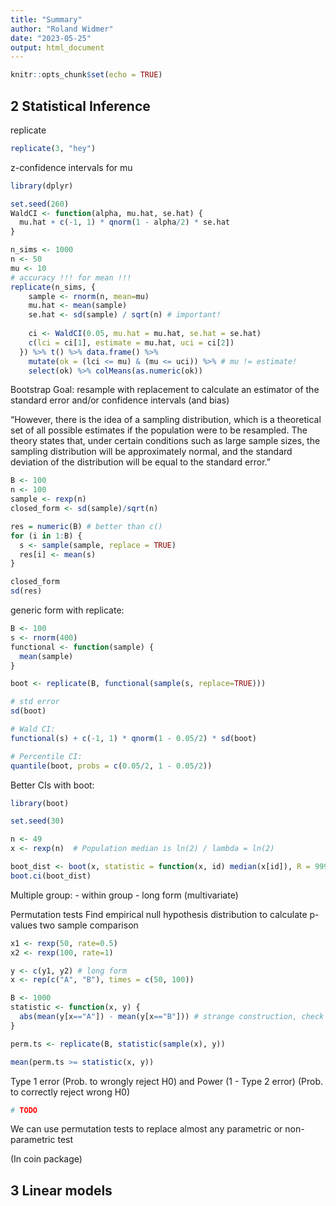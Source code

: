 ```yaml
---
title: "Summary"
author: "Roland Widmer"
date: "2023-05-25"
output: html_document
---
```

```r
knitr::opts_chunk$set(echo = TRUE)
```

## 2 Statistical Inference
replicate
```r
replicate(3, "hey")
```

z-confidence intervals for mu
```r
library(dplyr)

set.seed(260)
WaldCI <- function(alpha, mu.hat, se.hat) {
  mu.hat + c(-1, 1) * qnorm(1 - alpha/2) * se.hat
}

n_sims <- 1000
n <- 50
mu <- 10
# accuracy !!! for mean !!!
replicate(n_sims, {
    sample <- rnorm(n, mean=mu)
    mu.hat <- mean(sample)
    se.hat <- sd(sample) / sqrt(n) # important!
    
    ci <- WaldCI(0.05, mu.hat = mu.hat, se.hat = se.hat)
    c(lci = ci[1], estimate = mu.hat, uci = ci[2])
  }) %>% t() %>% data.frame() %>% 
    mutate(ok = (lci <= mu) & (mu <= uci)) %>% # mu != estimate!
    select(ok) %>% colMeans(as.numeric(ok)) 


```
Bootstrap
Goal: resample with replacement to calculate an estimator of the standard error and/or confidence intervals (and bias)

"However, there is the idea of a sampling distribution, which is a theoretical set of all possible estimates if the population were to be resampled. The theory states that, under certain conditions such as large sample sizes, the sampling distribution will be approximately normal, and the standard deviation of the distribution will be equal to the standard error."
```r
B <- 100
n <- 100
sample <- rexp(n)
closed_form <- sd(sample)/sqrt(n)

res = numeric(B) # better than c()
for (i in 1:B) {
  s <- sample(sample, replace = TRUE)
  res[i] <- mean(s)
}

closed_form
sd(res)
```
generic form with replicate:
```r
B <- 100
s <- rnorm(400)
functional <- function(sample) {
  mean(sample)
}

boot <- replicate(B, functional(sample(s, replace=TRUE)))

# std error
sd(boot)

# Wald CI:
functional(s) + c(-1, 1) * qnorm(1 - 0.05/2) * sd(boot)

# Percentile CI:
quantile(boot, probs = c(0.05/2, 1 - 0.05/2))
```
Better CIs with boot:
```r
library(boot)

set.seed(30)

n <- 49
x <- rexp(n)  # Population median is ln(2) / lambda = ln(2)

boot_dist <- boot(x, statistic = function(x, id) median(x[id]), R = 9999)
boot.ci(boot_dist)
```

Multiple group:
- within group
- long form (multivariate)

Permutation tests
Find empirical null hypothesis distribution to calculate p-values
two sample comparison
```r
x1 <- rexp(50, rate=0.5)
x2 <- rexp(100, rate=1)

y <- c(y1, y2) # long form
x <- rep(c("A", "B"), times = c(50, 100))

B <- 1000
statistic <- function(x, y) {
  abs(mean(y[x=="A"]) - mean(y[x=="B"])) # strange construction, check (1:60)[x == "B"]
}

perm.ts <- replicate(B, statistic(sample(x), y))

mean(perm.ts >= statistic(x, y))

```
Type 1 error (Prob. to wrongly reject H0) and Power (1 - Type 2 error) (Prob. to correctly reject wrong H0)
```r
# TODO
```

We can use permutation tests to replace almost any parametric or non-parametric test

(In coin package)

## 3 Linear models

